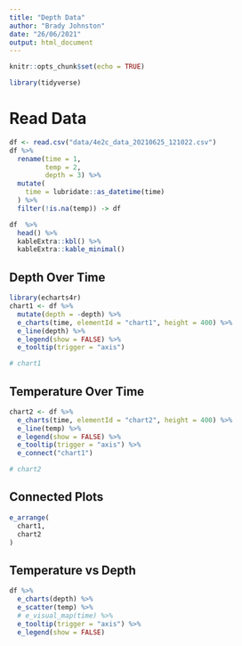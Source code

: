 ```yaml
---
title: "Depth Data"
author: "Brady Johnston"
date: "26/06/2021"
output: html_document
---
```


```r
knitr::opts_chunk$set(echo = TRUE)

```

```r
library(tidyverse)
```


# Read Data
```r
df <- read.csv("data/4e2c_data_20210625_121022.csv")
df %>% 
  rename(time = 1, 
         temp = 2, 
         depth = 3) %>% 
  mutate(
    time = lubridate::as_datetime(time)
  ) %>% 
  filter(!is.na(temp)) -> df

df  %>% 
  head() %>% 
  kableExtra::kbl() %>% 
  kableExtra::kable_minimal()
```


## Depth Over Time
```r
library(echarts4r)
chart1 <- df %>% 
  mutate(depth = -depth) %>% 
  e_charts(time, elementId = "chart1", height = 400) %>% 
  e_line(depth) %>% 
  e_legend(show = FALSE) %>% 
  e_tooltip(trigger = "axis")

# chart1
```

## Temperature Over Time
```r
chart2 <- df %>% 
  e_charts(time, elementId = "chart2", height = 400) %>% 
  e_line(temp) %>% 
  e_legend(show = FALSE) %>% 
  e_tooltip(trigger = "axis") %>% 
  e_connect("chart1")

# chart2
```

## Connected Plots
```r
e_arrange(
  chart1,
  chart2
)
```


## Temperature vs Depth
```r
df %>% 
  e_charts(depth) %>% 
  e_scatter(temp) %>% 
  # e_visual_map(time) %>% 
  e_tooltip(trigger = "axis") %>% 
  e_legend(show = FALSE)
```
